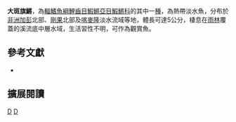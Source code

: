 {{Speciesbox 
| taxon = Aphyosemion punctatum
| status = LC
| status_system = IUCN3.1
| authority =  [[Radda|Radda]] & [[Pürzl|Pürzl]], 1977
| synonyms = *''Aphyosemion wildekampi punctatum,Radda & Pürzl, 1977''
}}
'''大斑旗鱂'''，為[[輻鰭魚綱|輻鰭魚綱]][[鯉齒目|鯉齒目]][[鰕鱂亞目|鰕鱂亞目]][[鰕鱂科|鰕鱂科]]的其中一[[種|種]]，為熱帶淡水魚，分布於[[非洲|非洲]][[加彭|加彭]]北部、[[剛果|剛果]]北部及[[喀麥隆|喀麥隆]]淡水流域等地，體長可達5公分，棲息在[[雨林|雨林]]覆蓋的溪流底中層水域，生活習性不明，可作為觀賞魚。

== 參考文獻 ==
*{{FishBase_species|genus=Aphyosemion|species=punctatum |year=2014|month=7}}

== 擴展閱讀 ==
{{refbegin}}
{{wikispecies-inline|Aphyosemion punctatum |大斑旗鱂}}
{{refend}}
{{Taxonbar|from=Q8202591}}

[[Category:觀賞魚|D]]
[[Category:旗鱂屬|D]]